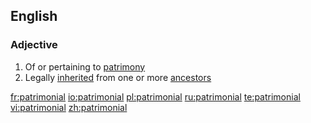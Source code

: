 ==English==

===Adjective===
{{en-adj|-}}

# Of or pertaining to [[patrimony]]
# Legally [[inherited]] from one or more [[ancestor]]s

[[fr:patrimonial]]
[[io:patrimonial]]
[[pl:patrimonial]]
[[ru:patrimonial]]
[[te:patrimonial]]
[[vi:patrimonial]]
[[zh:patrimonial]]
